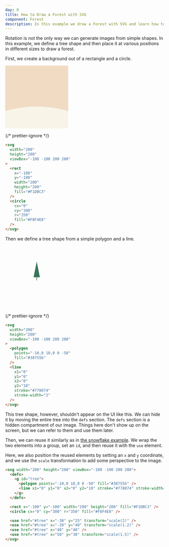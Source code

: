 ```yaml
---
day: 8
title: How to Draw a Forest with SVG
component: Forest
description: In this example we draw a Forest with SVG and learn how to reuse and transform image elements.
---
```



Rotation is not the only way we can generate images from simple shapes. In this example, we define a tree shape and then place it at various positions in different sizes to draw a forest.

First, we create a background out of a rectangle and a circle.

<Example>

<svg width="200" height="200" viewBox="-100 -100 200 200">
  <rect x="-100" y="-100" width="200" height="200" fill="#F1DBC3" />
  <circle cx="0" cy="380" r="350" fill="#F8F4E8" />
</svg>

{/* prettier-ignore */}
```html
<svg
  width="200"
  height="200"
  viewBox="-100 -100 200 200"
>
  <rect 
    x="-100" 
    y="-100" 
    width="200" 
    height="200" 
    fill="#F1DBC3"
  />
  <circle 
    cx="0" 
    cy="380" 
    r="350" 
    fill="#F8F4E8" 
  />
</svg>
```

</Example>

Then we define a tree shape from a simple polygon and a line.

<Example>

<svg width="200" height="200" viewBox="-100 -100 200 200">
  <polygon points="-10,0 10,0 0 -50" fill="#38755b" />
  <line x1="0" y1="0" x2="0" y2="10" stroke="#778074" stroke-width="2" />
</svg>

{/* prettier-ignore */}
```html
<svg
  width="200"
  height="200"
  viewBox="-100 -100 200 200"
>
  <polygon 
    points="-10,0 10,0 0 -50" 
    fill="#38755b" 
  />
  <line 
    x1="0" 
    y1="0" 
    x2="0" 
    y2="10" 
    stroke="#778074"
    stroke-width="2" 
  />
</svg>
```

</Example>

This tree shape, however, shouldn't appear on the UI like this.
We can hide it by moving the entire tree into the `defs` section. The `defs` section is a hidden compartment of our image. Things here don't show up on the screen, but we can refer to them and use them later.

Then, we can reuse it similarly as in [the snowflake example](/svg/use). We wrap the two elements into a group, set an `id`, and then reuse it with the `use` element.

Here, we also position the reused elements by setting an `x` and `y` coordinate, and we use the `scale` transformation to add some perspective to the image.

<div class="code-flex">

```html
<svg width="200" height="200" viewBox="-100 -100 200 200">
  <defs>
    <g id="tree">
      <polygon points="-10,0 10,0 0 -50" fill="#38755b" />
      <line x1="0" y1="0" x2="0" y2="10" stroke="#778074" stroke-width="2" />
    </g>
  </defs>

  <rect x="-100" y="-100" width="200" height="200" fill="#F1DBC3" />
  <circle cx="0" cy="380" r="350" fill="#F8F4E8" />

  <use href="#tree" x="-30" y="25" transform="scale(2)" />
  <use href="#tree" x="-20" y="40" transform="scale(1.2)" />
  <use href="#tree" x="40" y="40" />
  <use href="#tree" x="50" y="30" transform="scale(1.5)" />
</svg>
```

</div>
